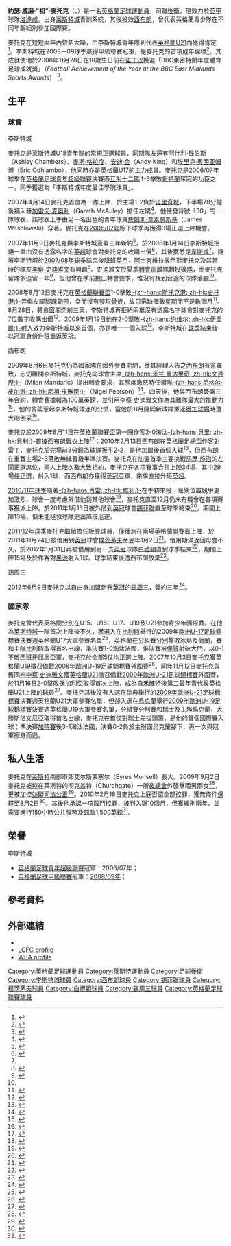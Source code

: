 {{noteta|G1=EPL|G2=足球|G3=FAcup
|T=zh-hans:乔·麦塔克;zh-hk:祖·麥托克;zh-tw:喬·麥塔克;
|1=zh-hans:乔;zh-hk:梳利;zh-tw:喬;
|2=zh-hans:麦塔克;zh-hk:麥托克;zh-tw:麥塔克;
|3=zh-hans:约瑟夫·威廉·"乔"·麦塔克;zh-hk:約瑟·威廉·"祖"·麥托克;zh-tw:約瑟夫·威廉·"喬"·麥塔克;
|4=zh-hans:沃尔科特;zh-hk:禾確特;zh-tw:瓦科特;
}}
{{Infobox football biography 2
| playername          = 祖·麥托克<br />''{{lang|en|Joe Mattock}}''
| image               = 
| caption             = 
| fullname            = Joseph William Mattock
| dateofbirth         = {{birth date and age|1990|5|15|df=y}}
| cityofbirth         = [[莱斯特|莱斯特]]
| countryofbirth      = [[英格蘭|英格蘭]]
| height              = {{height|m=1.81}}
| position            = [[後衛_(足球)#邊後衛|左閘]] / [[中場#翼鋒|左翼]]
| currentclub         = [[罗瑟勒姆足球俱乐部|洛達咸]]
| clubnumber          = 3
| youthyears1         = 2004−2007
| youthclubs1         = [[莱斯特城足球俱乐部|莱斯特城]]
| years1              = 2007−2009
| clubs1              = [[莱斯特城足球俱乐部|莱斯特城]]
| caps1               = 66
| goals1              = 1
| years2              = 2009−2012
| clubs2              = [[西布罗姆维奇足球俱乐部|西布朗]]
| caps2               = 29
| goals2              = 0
| years3              = 2011
| clubs3              = → [[谢菲尔德联足球俱乐部|錫菲聯]] 
| caps3               = 13
| goals3              = 0
| years4              = 2011−2012
| clubs4              = → [[朴茨茅斯足球俱乐部|樸茨茅夫]] 
| caps4               = 7
| goals4              = 0
| years5              = 2012
| clubs5              = → [[布莱顿足球俱乐部|白禮頓]] 
| caps5               = 15
| goals5              = 1
| years6              = 2012−2015
| clubs6              = [[谢周三足球俱乐部|錫周三]]
| caps6               = 57
| goals6              = 2
| years7              = 2015−
| clubs7              = [[罗瑟勒姆足球俱乐部|洛達咸]]
| caps7               = 195
| goals7              = 4
| totalcaps           = 
| totalgoals          = 
| nationalyears1      = 2004−2005
| nationalteam1       = [[英格蘭17歲以下足球代表隊|英格蘭U17]]
| nationalcaps1       = 1 
| nationalgoals1      = 0
| nationalyears2      = 2007−2009
| nationalteam2       = [[英格蘭19歲以下足球代表隊|英格蘭U19]]
| nationalcaps2       = 13 
| nationalgoals2      = 1
| nationalyears3      = 2007−2009
| nationalteam3       = [[英格蘭21歲以下足球代表隊|英格蘭U21]]
| nationalcaps3       = 5 
| nationalgoals3      = 0
| medaltemplates      = 
| club-update         = 2021年10月19日 (二) 16:02 (UTC)
| nationalteam-update = 2013年10月23日 (三) 15:40 (UTC) 
}}

'''約瑟·威廉·"祖"·麥托克'''（{{lang-en|'''Joseph William "Joe" Mattock'''}}，{{bd|1990年|5月15日|catidx=Mattock, Joe}}）是一名[[英格蘭|英格蘭]][[足球|足球]][[運動員|運動員]]，司職[[後衛_(足球)|後衛]]，現效力於[[英甲|英甲]]球隊[[罗瑟勒姆足球俱乐部|洛達咸]]。出身[[莱斯特城足球俱乐部|莱斯特城]]青訓系統，其後投效[[西布罗姆维奇足球俱乐部|西布朗]]，曾代表英格蘭青少隊在不同年齡組別參加國際賽。

麥托克在短短兩年內聲名大噪，由李斯特城青年隊到代表[[英格蘭21歲以下足球代表隊|英格蘭U21]]而獲得肯定<ref name="Foxes defender living the dream">{{cite news| language = en| title = Foxes defender living the dream| url = http://news.bbc.co.uk/sport2/hi/football/teams/l/leicester_city/7193894.stm| publisher = ''[[BBC_Sport|BBC Sport]]''| date = 2008-01-17| accessdate = 2008-01-19| archive-date = 2016-03-07| archive-url = https://web.archive.org/web/20160307230605/http://news.bbc.co.uk/sport2/hi/football/teams/l/leicester_city/7193894.stm}}</ref>。李斯特城在2008－09球季贏得甲級聯賽冠軍，是麥托克的首項成年錦標<ref name="Joe Mattock wants to fulfil dream of winning trophy with Leicester City">{{cite news | language = en | title = Joe Mattock wants to fulfil dream of winning trophy with Leicester City | url = http://www.thisisleicestershire.co.uk/Joe-Mattock-wants-fulfil-dream-winning-trophy-Leicester-City/story-12066798-detail/story.html | publisher = ''Leicester Mercury'' | date = 2009-04-18 | accessdate = 2013-09-01 | deadurl = yes | archiveurl = https://archive.is/20130829234501/http://www.thisisleicestershire.co.uk/Joe-Mattock-wants-fulfil-dream-winning-trophy-Leicester-City/story-12066798-detail/story.html | archivedate = 2013-08-29 }}</ref>。其成就使他於2008年11月28日在18歲生日前在[[诺丁汉|诺丁汉]]獲選「BBC東密特蘭年度體育足球成就獎」（''Football Achievement of the Year at the BBC East Midlands Sports Awards''） <ref name="Mattock Scoops Award">{{cite news| language = en| title = Mattock Scoops Award| url = http://www.lcfc.com/page/LatestNews/0,,10274~1469688,00.html| publisher = [[莱斯特城足球俱乐部|''LCFC.com'']]| date = 2008-11-28| accessdate = 2008-11-29| deadurl = yes| archiveurl = https://web.archive.org/web/20081201114333/http://www.lcfc.com/page/LatestNews/0%2C%2C10274~1469688%2C00.html| archivedate = 2008-12-01}}</ref>。

==生平==
===球會===
;李斯特城
麥托克是[[莱斯特城足球俱乐部|莱斯特城]]U18青年隊的常規正選球員，同期隊友還有[[Ashley_Chambers|阿什利·钱伯斯]]（Ashley Chambers）、[[麥斯·格拉度|麥斯·格拉度]]、[[Andy_King_(Welsh_footballer)|安迪·金]]（Andy King）和[[Eric_Odhiambo|埃里克·奥西亚姆博]]（Eric Odhiambo），他同時亦是[[英格蘭17歲以下足球代表隊|英格蘭U17]]的主力成員。麥托克是2006/07年球季在[[英格蘭足球青年超級聯賽|英格蘭足球青年超級聯賽]]決賽憑[[互射十二碼|互射十二碼]]4-3擊敗[[桑德兰足球俱乐部|新特蘭]]奪冠的功臣之一，同季獲選為「李斯特城年度最佳學院球員」。

2007年4月14日麥托克首度為一隊上陣，於主場1-2負於[[诺里奇城足球俱乐部|诺里奇城]]，下半場78分鐘後補入替[[Gareth_McAuley|加雷夫·麦奥利]]（Gareth McAuley）擔任左閘<ref name="Leicester 1-2 Norwich">{{cite news |language=en |title=Leicester 1–2 Norwich |url=http://news.bbc.co.uk/sport2/hi/football/eng_div_1/6535053.stm |publisher=''[[BBC_Sport|BBC Sport]]'' |date=2007-04-14 |accessdate=2007-11-09 |archive-date=2007-10-02 |archive-url=https://web.archive.org/web/20071002214921/http://news.bbc.co.uk/sport1/hi/football/eng_div_1/6535053.stm |dead-url=no }}</ref>，他獲發背號「30」的一隊球衣，該球衣上季由另一名出色的青年球員[[James_Wesolowski|詹姆斯·韋素勞斯基]]（James Wesolowski）穿著。麥托克在[[2006年至2007年英格蘭足球冠軍聯賽|2006/07年]]餘下球季再獲得3場正選上陣機會。

2007年11月9日麥托克與李斯特城簽署三年新約<ref name="Mattock pens new Leicester Deal">{{cite news |language=en |title=Mattock pens new Leicester Deal |url=http://news.bbc.co.uk/sport2/hi/football/teams/l/leicester_city/7087841.stm |publisher=''[[BBC_Sport|BBC Sport]]'' |date=2007-11-09 |accessdate=2007-11-09 |archive-date=2016-03-05 |archive-url=https://web.archive.org/web/20160305073640/http://news.bbc.co.uk/sport2/hi/football/teams/l/leicester_city/7087841.stm }}</ref>，於2008年1月14日李斯特城拒絕一單由沒有透露名字的[[英超|英超]]球會對麥托克的收購出價<ref name="Leicester turn down Mattock bid">{{cite news |language=en |title=Leicester turn down Mattock bid |url=http://news.bbc.co.uk/sport2/hi/football/teams/l/leicester_city/7187764.stm |publisher=''[[BBC_Sport|BBC Sport]]'' |date=2008-01-14 |accessdate=2008-01-19 |archive-date=2016-05-20 |archive-url=https://web.archive.org/web/20160520182913/http://news.bbc.co.uk/sport2/hi/football/teams/l/leicester_city/7187764.stm }}</ref>，其後獲悉是[[西汉姆联足球俱乐部|韋斯咸]]<ref name="Villa hunt Foxes pair"/>。隨著李斯特城於[[2007年至2008年英格蘭足球冠軍聯賽|2007/08年球季]]結束後降班[[英甲|英甲]]，[[阿士東維拉足球會|阿士東維拉]]表示對麥托克及其當時的隊友[[李察·史迪雅文|李察·史迪雅文]]有興趣<ref name="Villa hunt Foxes pair">{{cite news |language=en |title=Villa hunt Foxes pair |url=http://www.skysports.com/story/0,19528,11712_3537696,00.html |publisher=''Sky Sports'' |date=2008-05-08 |accessdate=2008-05-09 |archive-date=2016-01-20 |archive-url=https://web.archive.org/web/20160120062449/http://www.skysports.com/story/0,19528,11712_3537696,00.html }}</ref>。史迪雅文於夏季[[轉會窗|轉會窗]]離隊轉投[[伍尔弗汉普顿流浪足球俱乐部|狼隊]]，而麥托克留隊多逗留一年<ref name="Mattock focused on Foxes">{{cite news| language = en| title = Mattock focused on Foxes| url = http://www.skysports.com/story/0,19528,11095_3864555,00.html| publisher = ''Sky Sports''| date = 2008-07-25| accessdate = 2009-04-17| archive-date = 2016-03-05| archive-url = https://web.archive.org/web/20160305081555/http://www.skysports.com/story/0,19528,11095_3864555,00.html}}</ref>，但他曾在季前提出轉會要求，惟沒有找到合適的球隊落腳<ref name="Mattock hands in transfer request"/>。

2008年8月12日麥托克在[[英格蘭聯賽盃|英格蘭聯賽盃]]1-0擊敗[[斯托克港足球俱乐部|-{zh-hans:斯托克港; zh-hk:史托港;}-]]弄傷左腳[[腳踝|腳踝]][[韌帶|韌帶]]，幸而沒有發現[[骨折|骨折]]，故只需缺陣數星期而不是數個月<ref name="Mattock lift for Leicester">{{cite news| language = en| title = Mattock lift for Leicester| url = http://www.skysports.com/story/0,19528,11712_3975409,00.html| publisher = ''Sky Sports''| date = 2008-08-13| accessdate = 2009-04-17| archive-date = 2016-09-04| archive-url = https://web.archive.org/web/20160904144106/http://www.skysports.com/story/0,19528,11712_3975409,00.html}}</ref>。8月28日，[[轉會窗|轉會窗]]關閉前三天，李斯特城再拒絕兩單沒有透露名字球會對麥托克的7位數字收購出價<ref name="Foxes snub Mattock bids">{{cite news | language = en | title = Foxes snub Mattock bids | url = http://www.skysports.com/story/0,19528,11712_4061982,00.html | publisher = ''Sky Sports'' | date = 2008-08-28 | accessdate = 2008-08-29 | archive-date = 2016-03-27 | archive-url = https://web.archive.org/web/20160327110726/http://www.skysports.com/story/0,19528,11712_4061982,00.html }}</ref>。2009年1月19日他在2-0擊敗[[约维尔足球俱乐部|-{zh-hans:约维尔; zh-hk:伊奧維;}-]]射入效力李斯特城以來首個，亦是唯一一個入球<ref name="Yeovil 0-2 Leicester">{{cite news| language = en| title = Yeovil 0–2 Leicester| url = http://news.bbc.co.uk/sport2/hi/football/eng_div_2/7816036.stm| publisher = ''[[BBC_Sport|BBC Sport]]''| date = 2009-01-19| accessdate = 2009-01-20| archive-date = 2020-08-20| archive-url = https://web.archive.org/web/20200820151115/http://news.bbc.co.uk/sport2/hi/football/eng_div_2/7816036.stm}}</ref>。李斯特城在[[2008年至2009年英格蘭足球甲級聯賽|球季]]結束後以冠軍身份升班重返[[英冠|英冠]]。

;西布朗
2009年8月6日麥托克仍為國家隊在國外參賽期間，獲其經理人告之[[西布罗姆维奇足球俱乐部|西布朗]]有意羅致，志切離開李斯特城，麥托克向球會主席[[米兰·曼达里奇|-{zh-hans:米兰·曼达里奇; zh-hk:文達歷;}-]]（Milan Mandaric）提出轉會要求，其態度激怒時任領隊[[尼祖·皮雅臣|-{zh-hans:尼格尔·皮尔逊; zh-hk:尼祖·皮雅臣;}-]]（Nigel Pearson）<ref name="Mattock hands in transfer request">{{cite web |language=en | title=Mattock hands in transfer request| url=http://news.bbc.co.uk/sport1/hi/football/teams/l/leicester_city/8188088.stm |work=''[[BBC_Sport|BBC Sport]]'' |publisher=[[英国广播公司|英国广播公司]] |date=2009-08-06 |accessdate=6 August 2009}}</ref>。四天後，他與西布朗簽署三年合約，轉會費據報為100萬[[英鎊|英鎊]]，並引用[[李察·史迪雅文|李察·史迪雅文]]作為其離隊最大的推動力<ref name="Baggies complete deal for Mattock">{{cite web |language=en | title=Baggies complete deal for Mattock| url=http://news.bbc.co.uk/sport1/hi/football/teams/w/west_bromwich_albion/8193041.stm |work=''[[BBC_Sport|BBC Sport]]'' |publisher=[[英国广播公司|英国广播公司]] |date=2009-08-10 |accessdate=10 August 2009}}</ref>，他的言論惹起李斯特城球迷的公憤，當他於11月隨同新球隊重返[[獲加球場|獲加球場]]時遭大喝倒采<ref>{{cite news |language=en |title=Nev Foulger's view: Plenty of plus points as Leicester City lose to classy West Brom |url=http://www.thisisleicestershire.co.uk/news/Nev-Foulger-s-view-Plenty-plus-points-Leicester-City-lose-classy-West-Brom/article-1493845-detail/article.html |publisher=''Leicester Mercury'' |date=9 November 2009 |deadurl=yes |archiveurl=https://archive.is/20130114061222/http://www.thisisleicestershire.co.uk/news/Nev-Foulger-s-view-Plenty-plus-points-Leicester-City-lose-classy-West-Brom/article-1493845-detail/article.html |archivedate=2013年1月14日 |accessdate=2010年12月16日 }}</ref>。

麥托克於2009年8月11日在[[英格蘭聯賽盃|英格蘭聯賽盃]]第一圈作客2-0淘汰[[貝里足球俱樂部|-{zh-hans:貝里; zh-hk:貝利;}-]]首披西布朗戰衣上陣<ref>{{cite news |language=en |title=Dorrans strike sets up Albion's easy Carling Cup win at Bury |url=http://www.birminghampost.net/midlands-birmingham-sport/west-midlands-sports/west-bromwich-albion-fc/2009/08/12/dorrans-strike-sets-up-albion-s-easy-carling-cup-win-at-bury-65233-24377659/ |publisher=''Birmingham Post'' |date=2009-08-12 |accessdate=2009-08-19 |archive-date=2012-03-28 |archive-url=https://web.archive.org/web/20120328130512/http://www.birminghampost.net/midlands-birmingham-sport/west-midlands-sports/west-bromwich-albion-fc/2009/08/12/dorrans-strike-sets-up-albion-s-easy-carling-cup-win-at-bury-65233-24377659/ }}</ref>；2010年2月13日西布朗在[[英格蘭足總盃|英格蘭足總盃]]作客對[[雷丁足球俱乐部|雷丁]]，麥托克於完場前3分鐘為球隊扳平2-2，是他加盟後首個入球<ref>{{cite news |language=en |url=http://news.bbc.co.uk/sport2/hi/football/fa_cup/8506611.stm |title=Reading 2-2 West Brom |publisher=''[[BBC_Sport|BBC Sport]]'' |date=2010-02-13 |accessdate=2010-12-16 |archive-date=2021-12-08 |archive-url=https://web.archive.org/web/20211208152810/http://news.bbc.co.uk/sport2/hi/football/fa_cup/8506611.stm }}</ref>，但西布朗在重賽主場2-3落敗無緣晉級半準決賽。麥托克在加盟首季主要挑戰[[馬歷·施治|馬歷·施治]]的左閘正選席位，兩人上陣次數大致相約，麥托克在各項賽事合共上陣34場，其中29場任正選，射入1球，而西布朗亦獲得[[英冠|英冠]]亞軍，來季直接升班[[英超|英超]]。

[[2010年至2011年英格蘭超級聯賽|2010/11年球季]]隨著[[尼克·肖雷|-{zh-hans:肖雷; zh-hk:梳利;}-]]在季初來投，左閘位置競爭更加激烈，球會一度考慮外借他到其他球會<ref>{{cite news |language=en |url=http://www.expressandstar.com/sport/2010/09/09/albions-joe-mattock-set-for-loan/ |title=Albion's Joe Mattock to leave on loan |publisher=''expressandstar.com'' |date=2010-09-09 |accessdate=2010-12-16 |archive-date=2010-11-13 |archive-url=https://web.archive.org/web/20101113224537/http://www.expressandstar.com/sport/2010/09/09/albions-joe-mattock-set-for-loan/ }}</ref>，麥托克直至12月仍未有機會在各項賽事獲派上陣。於2011年1月13日被外借到[[英冠|英冠]]球會[[谢菲尔德联足球俱乐部|錫菲聯]]直至球季結束<ref>{{cite news |language=en |url=http://news.bbc.co.uk/sport2/hi/football/teams/s/sheff_utd/9360346.stm |title=Sheffield United sign Joe Mattock and Shane Lowry |publisher=''[[BBC_Sport|BBC Sport]]'' |date=2011-01-13 |accessdate=2011-01-14 |archive-date=2011-01-16 |archive-url=https://web.archive.org/web/20110116164321/http://news.bbc.co.uk/sport2/hi/football/teams/s/sheff_utd/9360346.stm |dead-url=no }}</ref>，期間上陣13場，但未能拯救球隊逃出降班厄運。

[[2011年至2012年英格蘭超級聯賽|2011/12年球季]]麥托克繼續擔任板凳球員，僅獲派在兩場[[英格蘭聯賽盃|英格蘭聯賽盃]]上陣，於2011年11月24日被借用到[[英冠|英冠]]球會[[朴茨茅斯足球俱乐部|樸茨茅夫]]至翌年1月2日<ref>{{cite news |language=en |url=http://news.bbc.co.uk/sport2/hi/football/15870214.stm |title=Portsmouth sign West Brom duo George Thorne and Joe Mattock on loan |publisher=''[[BBC_Sport|BBC Sport]]'' |date=2011-11-24 |accessdate=2011-11-25 |archive-date=2011-12-19 |archive-url=https://web.archive.org/web/20111219015501/http://news.bbc.co.uk/sport2/hi/football/15870214.stm }}</ref>。借用期滿返回母會不久，於2012年1月31日再被借用到另一支[[英冠|英冠]]球隊[[布莱顿足球俱乐部|白禮頓]]直到球季結束<ref>{{cite news |language=en |url=http://www.bbc.co.uk/sport/0/football/16816934 |title=Brighton sign Gonzalo Jara and Joe Mattock from West Brom |publisher=''[[BBC_Sport|BBC Sport]]'' |date=2012-01-31 |accessdate=2012-02-09 |archive-date=2013-10-17 |archive-url=https://web.archive.org/web/20131017202045/http://www.bbc.co.uk/sport/0/football/16816934 }}</ref>，期間上陣15場及於作客對[[黑池足球會|黑池]]射入1球。球季結束後遭西布朗放棄<ref>{{cite news |language=en |url=http://www.wba.co.uk/news/article/albion-reveal-232072.aspx |title=Albion reveal who's staying and going |publisher=''[[西布罗姆维奇足球俱乐部|wba.co.uk]]'' |date=2012-05-16 |accessdate=2012-08-18 |deadurl=yes |archiveurl=https://web.archive.org/web/20160305005748/http://www.wba.co.uk/news/article/albion-reveal-232072.aspx |archivedate=2016-03-05 }}</ref>。

;錫周三
2012年6月9日麥托克以自由身加盟新升[[英冠|英冠]]的[[谢周三足球俱乐部|錫周三]]，簽約三年<ref>{{cite news |language=en |url=http://www.bbc.co.uk/sport/0/football/18379900 |title=Sheffield Wednesday sign defender Joe Mattock |publisher=''[[BBC_Sport|BBC Sport]]'' |date=2012-06-09 |accessdate=2012-08-18 |archive-date=2012-06-13 |archive-url=https://web.archive.org/web/20120613171930/http://www.bbc.co.uk/sport/0/football/18379900 }}</ref>。

===國家隊===
麥托克曾代表英格蘭分別在U15、U16、U17、U19及U21參加青少年國際賽。在他為[[莱斯特城足球俱乐部|莱斯特城]]一隊首次上陣後不久，獲選入在[[比利時|比利時]]舉行的2009年[[歐洲U-17足球錦標賽|歐洲U-17足球錦標賽]]決賽週[[英格蘭17歲以下足球代表隊|英格蘭U17]]大軍參賽名單<ref name="Squad named for Euros">{{cite news | language = en | title = Squad named for Euros | url = http://www.thefa.com/England/U17s/NewsAndFeatures/Postings/Eurosquad.htm | publisher = [[英格蘭足球總會|''The FA.com'']] | date = 2007-04-17 | accessdate = 2007-04-17 | deadurl = yes | archiveurl = https://archive.is/20071029052657/http://www.thefa.com/England/U17s/NewsAndFeatures/Postings/Eurosquad.htm | archivedate = 2007-10-29 }}</ref>，英格蘭在分組賽分別擊敗冰島及荷蘭，賽和主隊比利時取得首名出線，準決賽1-0淘汰法國，惟決賽被[[博揚·柯爾基奇|保贊]]射破大門，以0-1不敵西班牙屈居亞軍，麥托克於全部5仗均正選上陣。2007年10月3日麥托克獲[[英格蘭19歲以下足球代表隊|英格蘭U19]]徵召備戰[[2008年歐洲U-19足球錦標賽|2008年歐洲U-19足球錦標賽]]外圍賽<ref name="Mattock Receives Call-up">{{cite news| language=en| title=Mattock Receives Call-Up| url=http://www.lcfc.premiumtv.co.uk/page/LatestNews/0,,10274~1126278,00.html| publisher=[[莱斯特城足球俱乐部|''lcfc.premiumtv.co.uk'']]| date=2007-10-03| accessdate=2007-10-04| deadurl=yes| archiveurl=https://archive.is/20120804234326/http://www.lcfc.premiumtv.co.uk/page/LatestNews/0,,10274~1126278,00.html| archivedate=2012-08-04}}</ref>。同年11月12日麥托克與舊同袍[[李察·史迪雅文|李察·史迪雅文]]獲[[英格蘭21歲以下足球代表隊|英格蘭U21]]徵召備戰[[2009年歐洲U-21足球錦標賽|2009年歐洲U-21足球錦標賽]]外圍賽，於11月16日2-0擊敗[[保加利亞21歲以下國家足球隊|保加利亞]]取得首次上陣，成為自[[西奥·沃尔科特|禾確特]]後第二最年青代表英格蘭U21上陣的球員<ref name="England U21 2-0 Bulgaria U21">{{cite news| language=en| title=England U21 2–0 Bulgaria U21| url=http://news.bbc.co.uk/sport2/hi/football/internationals/7098171.stm| publisher=''[[BBC_Sport|BBC Sport]]''| date=2007-11-16| accessdate=2007-11-16| archive-date=2019-06-29| archive-url=https://web.archive.org/web/20190629030609/http://news.bbc.co.uk/sport2/hi/football/internationals/7098171.stm}}</ref>。麥托克其後沒有入選在[[瑞典|瑞典]]舉行的[[2009年歐洲U-21足球錦標賽|2009年歐洲U-21足球錦標賽]]決賽週英格蘭U21大軍參賽名單，但卻入選在[[烏克蘭|烏克蘭]]舉行[[2009年歐洲U-19足球錦標賽|2009年歐洲U-19足球錦標賽]]決賽週英格蘭U19大軍參賽名單，分組賽分別賽和瑞士及主隊烏克蘭，大勝斯洛文尼亞取得首名出線，麥托克在首仗對瑞士先拔頭籌，是他的首個國際賽入球；準決賽[[加時賽|加時賽]]後3-1淘汰法國，決賽0-2負於主辦國烏克蘭腳下，再一次與冠軍擦身而過。

==私人生活==
麥托克在[[莱斯特|莱斯特]]南部市郊艾尔斯蒙塞尔（Eyres Monsell）長大。2009年9月2日麥托克被控在莱斯特的彻克盖特（Churchgate）一所[[夜總會|夜總會]]外襲擊兩男兩女<ref name="Footballer charged with assault">{{cite web |language=en |title=Footballer charged with assault |url=http://news.bbc.co.uk/2/hi/uk_news/england/leicestershire/8235476.stm |work=''BBC News'' |publisher=[[英国广播公司|英国广播公司]] |date=2009-09-03 |accessdate=2009-09-03 |archive-date=2019-11-26 |archive-url=https://web.archive.org/web/20191126223301/http://news.bbc.co.uk/2/hi/uk_news/england/leicestershire/8235476.stm }}</ref>，更被加控[[妨礙司法公正|妨礙司法公正]]<ref>{{cite news |language=en |title=Former Leicester City star Mattock on new charge |url=http://www.thisisleicestershire.co.uk/news/Leicester-City-star-Mattock-new-charge/article-1588993-detail/article.html |publisher=''Leicester Mercury'' |date=2009-12-09 |deadurl=yes |archiveurl=https://web.archive.org/web/20100403035444/http://www.thisisleicestershire.co.uk/news/Leicester-City-star-Mattock-new-charge/article-1588993-detail/article.html |archivedate=2010-04-03 |accessdate=2010-12-16 }}</ref>。2010年2月18日麥托克上庭否認全部控罪，獲無條件[[保釋|保釋]]至8月2日<ref>{{cite news |language=en |url=http://news.bbc.co.uk/2/hi/uk_news/england/leicestershire/8522426.stm |title=West Brom's Joe Mattock denies nightclub assaults |work=''BBC News'' |publisher=[[英国广播公司|英国广播公司]] |date=2010-02-18 |accessdate=2010-12-16 |archive-date=2016-03-07 |archive-url=https://web.archive.org/web/20160307020953/http://news.bbc.co.uk/2/hi/uk_news/england/leicestershire/8522426.stm }}</ref>。其後他承認一項毆鬥控罪，被判入獄10個月，但獲[[緩刑|緩刑]]兩年，並需要進行150小時公共服務及[[罰金|罰款]]1,500[[英鎊|英鎊]]<ref>{{cite news |language=en |url=http://www.bbc.co.uk/news/uk-england-leicestershire-11166370 |title=Footballer Joe Mattock sentenced for punches in club |work=''BBC News'' |publisher=[[英国广播公司|英国广播公司]] |date=2010-09-02 |accessdate=2010-12-16 |archive-date=2019-08-04 |archive-url=https://web.archive.org/web/20190804170749/https://www.bbc.co.uk/news/uk-england-leicestershire-11166370 }}</ref>。

==榮譽==
;李斯特城
*[[英格蘭足球青年超級聯賽|英格蘭足球青年超級聯賽]]冠軍：2006/07年；
*[[英格蘭足球甲級聯賽|英格蘭足球甲級聯賽]]冠軍：[[2008年至2009年英格蘭足球甲級聯賽|2008/09年]]；

==參考資料==
{{reflist|2}}

==外部連結==
*{{soccerbase|id=46463|name=祖·麥托克}}
*[https://web.archive.org/web/20120301225000/http://www.lcfc.com/page/ProfilesDetail/0%2C%2C10274~39695%2C00.html LCFC profile]
*[https://web.archive.org/web/20110902063745/http://www.wba.co.uk/page/ProfilesDetail/0%2C%2C10366~39695%2C00.html WBA profile]

{{DEFAULTSORT:Mattock, Joe}}
[[Category:英格蘭足球運動員|Category:英格蘭足球運動員]]
[[Category:萊斯特運動員|Category:萊斯特運動員]]
[[Category:足球後衛|Category:足球後衛]]
[[Category:李斯特城球員|Category:李斯特城球員]]
[[Category:西布朗球員|Category:西布朗球員]]
[[Category:錫菲聯球員|Category:錫菲聯球員]]
[[Category:樸茨茅夫球員|Category:樸茨茅夫球員]]
[[Category:白禮頓球員|Category:白禮頓球員]]
[[Category:錫周三球員|Category:錫周三球員]]
[[Category:英格蘭足球聯賽球員|Category:英格蘭足球聯賽球員]]